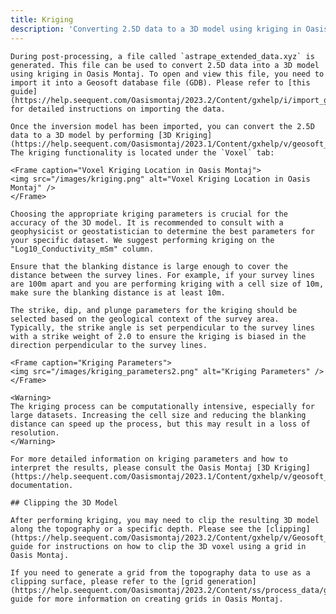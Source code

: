 ```yaml
---
title: Kriging  
description: 'Converting 2.5D data to a 3D model using kriging in Oasis Montaj'
---
```


    During post-processing, a file called `astrape_extended_data.xyz` is generated. This file can be used to convert 2.5D data into a 3D model using kriging in Oasis Montaj. To open and view this file, you need to import it into a Geosoft database file (GDB). Please refer to [this guide](https://help.seequent.com/Oasismontaj/2023.2/Content/gxhelp/i/import_gx.htm) for detailed instructions on importing the data.

    Once the inversion model has been imported, you can convert the 2.5D data to a 3D model by performing [3D Kriging](https://help.seequent.com/Oasismontaj/2023.1/Content/gxhelp/v/geosoft_gx_voxutils_voxelkriging.htm). The kriging functionality is located under the `Voxel` tab:

    <Frame caption="Voxel Kriging Location in Oasis Montaj">
    <img src="/images/kriging.png" alt="Voxel Kriging Location in Oasis Montaj" />
    </Frame>

    Choosing the appropriate kriging parameters is crucial for the accuracy of the 3D model. It is recommended to consult with a geophysicist or geostatistician to determine the best parameters for your specific dataset. We suggest performing kriging on the "Log10_Conductivity_mSm" column.

    Ensure that the blanking distance is large enough to cover the distance between the survey lines. For example, if your survey lines are 100m apart and you are performing kriging with a cell size of 10m, make sure the blanking distance is at least 10m.

    The strike, dip, and plunge parameters for the kriging should be selected based on the geological context of the survey area. Typically, the strike angle is set perpendicular to the survey lines with a strike weight of 2.0 to ensure the kriging is biased in the direction perpendicular to the survey lines.

    <Frame caption="Kriging Parameters">
    <img src="/images/kriging_parameters2.png" alt="Kriging Parameters" />
    </Frame>

    <Warning>
    The kriging process can be computationally intensive, especially for large datasets. Increasing the cell size and reducing the blanking distance can speed up the process, but this may result in a loss of resolution.
    </Warning>

    For more detailed information on kriging parameters and how to interpret the results, please consult the Oasis Montaj [3D Kriging](https://help.seequent.com/Oasismontaj/2023.1/Content/gxhelp/v/geosoft_gx_voxutils_voxelkriging.htm) documentation.

    ## Clipping the 3D Model

    After performing kriging, you may need to clip the resulting 3D model along the topography or a specific depth. Please see the [clipping](https://help.seequent.com/Oasismontaj/2023.2/Content/gxhelp/v/Geosoft_GX_VoxUtils_VoxClip.htm) guide for instructions on how to clip the 3D voxel using a grid in Oasis Montaj.

    If you need to generate a grid from the topography data to use as a clipping surface, please refer to the [grid generation](https://help.seequent.com/Oasismontaj/2023.2/Content/ss/process_data/grid_data/c/gridding_data_methods.htm) guide for more information on creating grids in Oasis Montaj.